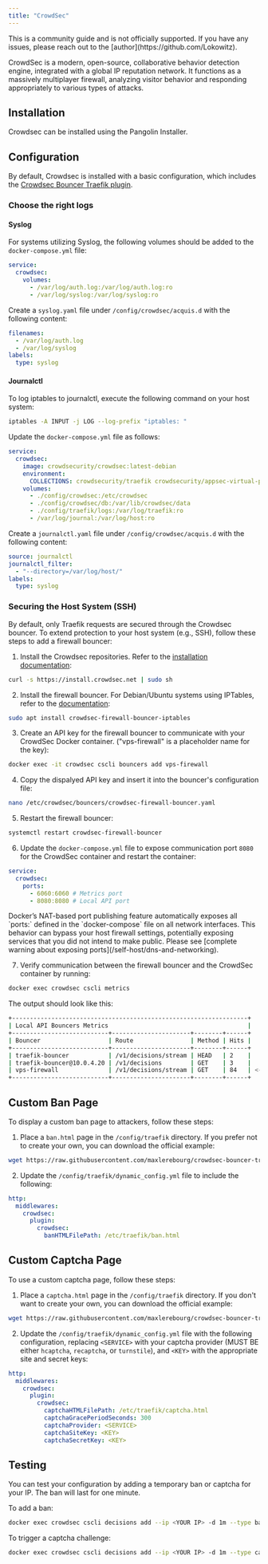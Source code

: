 ```yaml
---
title: "CrowdSec"
---
```


<Note>
This is a community guide and is not officially supported. If you have any issues, please reach out to the [author](https://github.com/Lokowitz).
</Note>

CrowdSec is a modern, open-source, collaborative behavior detection engine, integrated with a global IP reputation network. It functions as a massively multiplayer firewall, analyzing visitor behavior and responding appropriately to various types of attacks.

## Installation

Crowdsec can be installed using the Pangolin Installer.

## Configuration

By default, Crowdsec is installed with a basic configuration, which includes the [Crowdsec Bouncer Traefik plugin](https://plugins.traefik.io/plugins/6335346ca4caa9ddeffda116/crowdsec-bouncer-traefik-plugin).

### Choose the right logs

#### Syslog

For systems utilizing Syslog, the following volumes should be added to the `docker-compose.yml` file:

```yaml
service:
  crowdsec:
    volumes:
      - /var/log/auth.log:/var/log/auth.log:ro
      - /var/log/syslog:/var/log/syslog:ro
```

Create a `syslog.yaml` file under `/config/crowdsec/acquis.d` with the following content:

```yaml
filenames:
  - /var/log/auth.log
  - /var/log/syslog
labels:
  type: syslog
```

#### Journalctl

To log iptables to journalctl, execute the following command on your host system:

```bash
iptables -A INPUT -j LOG --log-prefix "iptables: "
```

Update the `docker-compose.yml` file as follows:

```yaml
service:
  crowdsec:
    image: crowdsecurity/crowdsec:latest-debian
    environment:
      COLLECTIONS: crowdsecurity/traefik crowdsecurity/appsec-virtual-patching crowdsecurity/appsec-generic-rules crowdsecurity/linux crowdsecurity/iptables
    volumes:
      - ./config/crowdsec:/etc/crowdsec
      - ./config/crowdsec/db:/var/lib/crowdsec/data
      - ./config/traefik/logs:/var/log/traefik:ro
      - /var/log/journal:/var/log/host:ro
```

Create a `journalctl.yaml` file under `/config/crowdsec/acquis.d` with the following content:

```yaml
source: journalctl
journalctl_filter:
  - "--directory=/var/log/host/"
labels:
  type: syslog
```

### Securing the Host System (SSH)

By default, only Traefik requests are secured through the Crowdsec bouncer. To extend protection to your host system (e.g., SSH), follow these steps to add a firewall bouncer:

1. Install the Crowdsec repositories. Refer to the [installation documentation](https://docs.crowdsec.net/docs/next/getting_started/install_crowdsec/#install-our-repositories):

```bash
curl -s https://install.crowdsec.net | sudo sh
```

2. Install the firewall bouncer. For Debian/Ubuntu systems using IPTables, refer to the [documentation](https://docs.crowdsec.net/u/bouncers/firewall/):

```bash
sudo apt install crowdsec-firewall-bouncer-iptables
```

3. Create an API key for the firewall bouncer to communicate with your CrowdSec Docker container. ("vps-firewall" is a placeholder name for the key):

```bash
docker exec -it crowdsec cscli bouncers add vps-firewall
```

4. Copy the dispalyed API key and insert it into the bouncer's configuration file:

```bash
nano /etc/crowdsec/bouncers/crowdsec-firewall-bouncer.yaml
```

5. Restart the firewall bouncer:

```bash
systemctl restart crowdsec-firewall-bouncer
```

6. Update the `docker-compose.yml` file to expose communication port `8080` for the CrowdSec container and restart the container:

```yaml
service:
  crowdsec:
    ports:
      - 6060:6060 # Metrics port
      - 8080:8080 # Local API port
```

<Warning>
Docker’s NAT-based port publishing feature automatically exposes all `ports:` defined in the `docker-compose` file on all network interfaces. This behavior can bypass your host firewall settings, potentially exposing services that you did not intend to make public.
Please see [complete warning about exposing ports](/self-host/dns-and-networking).
</Warning>

7. Verify communication between the firewall bouncer and the CrowdSec container by running:

```bash
docker exec crowdsec cscli metrics
```

The output should look like this:

```bash
+------------------------------------------------------------------+
| Local API Bouncers Metrics                                       |
+---------------------------+----------------------+--------+------+
| Bouncer                   | Route                | Method | Hits |
+---------------------------+----------------------+--------+------+
| traefik-bouncer           | /v1/decisions/stream | HEAD   | 2    |
| traefik-bouncer@10.0.4.20 | /v1/decisions        | GET    | 3    |
| vps-firewall              | /v1/decisions/stream | GET    | 84   | <---------
+---------------------------+----------------------+--------+------+
```

## Custom Ban Page

To display a custom ban page to attackers, follow these steps:

1. Place a `ban.html` page in the `/config/traefik` directory. If you prefer not to create your own, you can download the official example:

```bash
wget https://raw.githubusercontent.com/maxlerebourg/crowdsec-bouncer-traefik-plugin/refs/heads/main/ban.html
```

2. Update the `/config/traefik/dynamic_config.yml` file to include the following:

```yaml
http:
  middlewares:
    crowdsec:
      plugin:
        crowdsec:
          banHTMLFilePath: /etc/traefik/ban.html
```

## Custom Captcha Page

To use a custom captcha page, follow these steps:

1. Place a `captcha.html` page in the `/config/traefik` directory. If you don't want to create your own, you can download the official example:

```bash
wget https://raw.githubusercontent.com/maxlerebourg/crowdsec-bouncer-traefik-plugin/refs/heads/main/captcha.html
```

2. Update the `/config/traefik/dynamic_config.yml` file with the following configuration, replacing `<SERVICE>` with your captcha provider (MUST BE either `hcaptcha`, `recaptcha`, or `turnstile`), and `<KEY>` with the appropriate site and secret keys:

```yaml
http:
  middlewares:
    crowdsec:
      plugin:
        crowdsec:
          captchaHTMLFilePath: /etc/traefik/captcha.html
          captchaGracePeriodSeconds: 300
          captchaProvider: <SERVICE>
          captchaSiteKey: <KEY>
          captchaSecretKey: <KEY>
```

## Testing

You can test your configuration by adding a temporary ban or captcha for your IP. The ban will last for one minute.

To add a ban:

```bash
docker exec crowdsec cscli decisions add --ip <YOUR IP> -d 1m --type ban
```

To trigger a captcha challenge:

```bash
docker exec crowdsec cscli decisions add --ip <YOUR IP> -d 1m --type captcha
```
